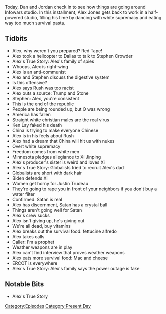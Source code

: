 {{Episode
    | title           = February 17, 2021
    | caption         = [https://knowledgefight.libsyn.com/533-february-17-2021 Listen to this episode on Libsyn]
    | episodeNumber   = 533
    | length          = 01:18:24
    | airDate         = February 19, 2021
    | coverageDate    = February 17, 2021
    | episodeType     = [[:Category:Present Day|Present Day]]
    | appearance      = [[Stephen Crowder]], [[Rush Limbaugh]], [[Ken Lay]], [[Xi Jinping]], [[Justin Trudeau]]
    | oocDrop         = This is the ultimate blackpill episode; You gotta wash that ass
    | previousEpisode = [[532: February 15, 2021]]
    | nextEpisode     = [[534: February 19, 2021]]
}}

{{Stub}}

Today, Dan and Jordan check in to see how things are going around Infowars studio. In this installment, Alex Jones gets back to work in a half-powered studio, filling his time by dancing with white supremacy and eating way too much survival pasta.

==Tidbits==

*Alex, why weren't you prepared? Red Tape!
*Alex took a helicopter to Dallas to talk to Stephen Crowder
*Alex's True Story: Alex's family of spies
*Whoops, Alex is right-wing
*Alex is an anti-communist
*Alex and Stephen discuss the digestive system
*Is this offensive?
*Alex says Rush was too racist
*Alex outs a source: Trump and Stone
*Stephen: Alex, you're consistent
*This is the end of the republic
*People are being rounded up, but Q was wrong
*America has fallen
*Straight white christian males are the real virus
*Ken Lay faked his death
*China is trying to make everyone Chinese
*Alex is in his feels about Rush
*Alex had a dream that China will hit us with nukes
*Overt white supremacy
*Freedom comes from white men
*Minnesota pledges allegiance to Xi Jinping
*Alex's producer's sister is weird and loves Xi
*Alex's True Story: Globalists tried to recruit Alex's dad
*Globalists are short with dark hair
*Biden defends Xi
*Women get horny for Justin Trudeau
*They're going to rape you in front of your neighbors if you don't buy a water filter
*Confirmed: Satan is real
*Alex has discernment, Satan has a crystal ball
*Things aren't going well for Satan
*Alex's crew sucks
*Alex isn't giving up, he's giving out
*We're all dead, buy vitamins
*Alex breaks out the survival food: fettucine alfredo
*Alex takes calls
*Caller: I'm a prophet
*Weather weapons are in play
*Alex can't find interview that proves weather weapons
*Alex eats more survival food: Mac and cheese
*ERCOT is everywhere
*Alex's True Story: Alex's family says the power outage is fake

==Notable Bits==

*Alex's True Story

[[Category:Episodes]]
[[Category:Present Day]]
